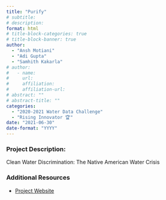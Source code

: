```yaml
---
title: "Purify"
# subtitle: 
# description: 
format: html
# title-block-categories: true
# title-block-banner: true
author: 
  - "Ansh Motiani"
  - "Adi Gupta"
  - "Samhith Kakarla"
# author:
#   - name: 
#     url: 
#     affiliation: 
#     affiliation-url:
# abstract: ""
# abstract-title: ""
categories: 
  - "2020-2021 Water Data Challenge"
  - "Rising Innovator 🏆"
date: "2021-06-30"
date-format: "YYYY"
---
```


<!-- COMMENT
## params_NOTUSED-proj_title

#### Year: params_NOTUSED-year

#### Topics: params_NOTUSED-topics

#### Awards: params_NOTUSED-awards

#### Team Members: params_NOTUSED-team_members
UNCOMMENT -->

### Project Description:

Clean Water Discrimination: The Native American Water Crisis

### Additional Resources

- [Project Website](https://purify-16131.web.app)
